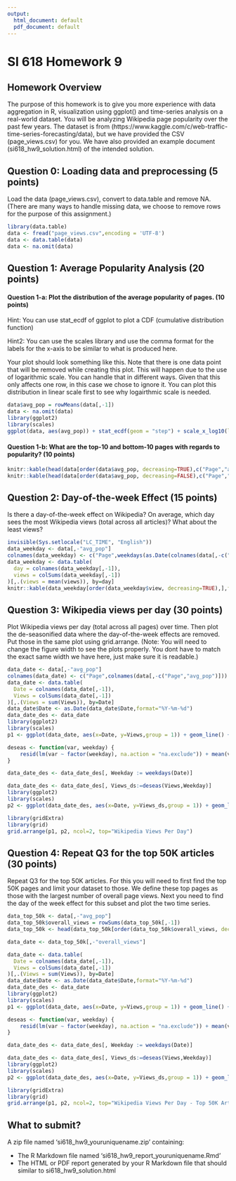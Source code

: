 ---
output:
  html_document: default
  pdf_document: default
---
SI 618 Homework 9
=====================

## Homework Overview
The purpose of this homework is to give you more experience with data aggregation in R, visualization using ggplot() and time-series analysis on a real-world dataset. You will be analyzing Wikipedia page popularity over the past few years. The dataset is from (https://www.kaggle.com/c/web-traffic-time-series-forecasting/data), but we have provided the CSV (page_views.csv) for you. We have also provided an example document (si618_hw9_solution.html) of the intended solution.

## Question 0: Loading data and preprocessing (5 points)

Load the data (page_views.csv), convert to data.table and remove NA. (There are many ways to handle missing data, we choose to remove rows for the purpose of this assignment.) 
```{r, echo=FALSE}
library(data.table)
data <- fread("page_views.csv",encoding = 'UTF-8')
data <- data.table(data)
data <- na.omit(data)
```


## Question 1: Average Popularity Analysis (20 points)

#### Question 1-a: Plot the distribution of the average popularity of pages. (10 points)

Hint: You can use stat_ecdf of ggplot to plot a CDF (cumulative distribution function) 

Hint2: You can use the scales library and use the comma format for the labels for the x-axis to be similar to what is produced here.

Your plot should look something like this. Note that there is one data point that will be removed while creating this plot. This will happen due to the use of logarithmic scale. You can handle that in different ways. Given that this only affects one row, in this case we chose to ignore it. You can plot this distribution in linear scale first to see why logairthmic scale is needed.
```{r, echo=FALSE, warning=FALSE}
data$avg_pop = rowMeans(data[,-1])
data <- na.omit(data)
library(ggplot2)
library(scales)
ggplot(data, aes(avg_pop)) + stat_ecdf(geom = "step") + scale_x_log10(labels = comma) + labs(x ="Average Popularity Across Days", y = "Fraction of Articles (ECDF)") + theme_bw()
```


#### Question 1-b: What are the top-10 and bottom-10 pages with regards to popularity? (10 points)
```{r,echo = FALSE, encoding = "utf-8"}
knitr::kable(head(data[order(data$avg_pop, decreasing=TRUE),c("Page","avg_pop")],10),format = "html", caption = "Top-10 Pages")
knitr::kable(head(data[order(data$avg_pop, decreasing=FALSE),c("Page","avg_pop")],10),format = "html", caption = "Bottom-10 Pages")
```


## Question 2: Day-of-the-week Effect (15 points)

Is there a day-of-the-week effect on Wikipedia? On average, which day sees the most Wikipedia views (total across all articles)? What about the least views?
```{r,echo = FALSE, encoding = "utf-8", warning = FALSE}
invisible(Sys.setlocale("LC_TIME", "English"))
data_weekday <- data[,-"avg_pop"]
colnames(data_weekday) <- c("Page",weekdays(as.Date(colnames(data[,-c("Page","avg_pop")]))))
data_weekday <- data.table(
  day = colnames(data_weekday[,-1]),
  views = colSums(data_weekday[,-1])
)[,.(views = mean(views)), by=day]
knitr::kable(data_weekday[order(data_weekday$view, decreasing=TRUE),],format = "html")
```

## Question 3: Wikipedia views per day (30  points)

Plot Wikipedia views per day (total across all pages) over time. Then plot the de-seasonified data where the day-of-the-week effects are removed. Put those in the same plot using grid.arrange. (Note: You will need to change the figure width to see the plots properly. You dont have to match the exact same width we have here, just make sure it is readable.) 

```{r, fig.width=10, echo=FALSE}
data_date <- data[,-"avg_pop"]
colnames(data_date) <- c("Page",colnames(data[,-c("Page","avg_pop")]))
data_date <- data.table(
  Date = colnames(data_date[,-1]),
  Views = colSums(data_date[,-1])
)[,.(Views = sum(Views)), by=Date]
data_date$Date <- as.Date(data_date$Date,format="%Y-%m-%d")
data_date_des <- data_date
library(ggplot2)
library(scales)
p1 <- ggplot(data_date, aes(x=Date, y=Views,group = 1)) + geom_line() + scale_x_date(labels = date_format("%Y-%m")) + scale_y_continuous(labels=comma) + ggtitle("Original") + theme_bw()

deseas <- function(var, weekday) {
	resid(lm(var ~ factor(weekday), na.action = "na.exclude")) + mean(var,na.rm = TRUE)
}

data_date_des <- data_date_des[, Weekday := weekdays(Date)]

data_date_des <- data_date_des[, Views_ds:=deseas(Views,Weekday)]
library(ggplot2)
library(scales)
p2 <- ggplot(data_date_des, aes(x=Date, y=Views_ds,group = 1)) + geom_line() + scale_y_continuous(labels=comma) + ggtitle("Day-of-Week Effects Removed") + labs(y = "Views") + theme_bw()

library(gridExtra)
library(grid)
grid.arrange(p1, p2, ncol=2, top="Wikipedia Views Per Day")
```

## Question 4: Repeat Q3 for the top 50K articles (30 points)

Repeat Q3 for the top 50K articles. For this you will need to first find the top 50K pages and limit your dataset to those. We define these top pages as those with the largest number of overall page views. Next you need to find the day of the week effect for this subset and plot the two time series.

```{r, fig.width=10, echo=FALSE}
data_top_50k <- data[,-"avg_pop"]
data_top_50k$overall_views = rowSums(data_top_50k[,-1])
data_top_50k <- head(data_top_50k[order(data_top_50k$overall_views, decreasing=TRUE)],50000)

data_date <- data_top_50k[,-"overall_views"]

data_date <- data.table(
  Date = colnames(data_date[,-1]),
  Views = colSums(data_date[,-1])
)[,.(Views = sum(Views)), by=Date]
data_date$Date <- as.Date(data_date$Date,format="%Y-%m-%d")
data_date_des <- data_date
library(ggplot2)
library(scales)
p1 <- ggplot(data_date, aes(x=Date, y=Views,group = 1)) + geom_line() + scale_x_date(labels = date_format("%Y-%m")) + scale_y_continuous(labels=comma) + ggtitle("Original") + theme_bw()

deseas <- function(var, weekday) {
	resid(lm(var ~ factor(weekday), na.action = "na.exclude")) + mean(var,na.rm = TRUE)
}

data_date_des <- data_date_des[, Weekday := weekdays(Date)]

data_date_des <- data_date_des[, Views_ds:=deseas(Views,Weekday)]
library(ggplot2)
library(scales)
p2 <- ggplot(data_date_des, aes(x=Date, y=Views_ds,group = 1)) + geom_line() + scale_y_continuous(labels=comma) + ggtitle("Day-of-Week Effects Removed") + labs(y = "Views") + theme_bw()

library(gridExtra)
library(grid)
grid.arrange(p1, p2, ncol=2, top="Wikipedia Views Per Day - Top 50K Articles")
```


## What to submit?
A zip file named 'si618_hw9_youruniquename.zip' containing:

* The R Markdown file named 'si618_hw9_report_youruniquename.Rmd'
* The HTML or PDF report generated by your R Markdown file that should similar to si618_hw9_solution.html





